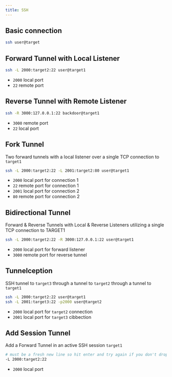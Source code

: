 ```yaml
---
title: SSH
---
```


## Basic connection
```bash
ssh user@target
```

## Forward Tunnel with Local Listener
```bash
ssh -L 2000:target2:22 user@target1
```
- `2000` local port
- `22` remote port

## Reverse Tunnel with Remote Listener
```bash
ssh -R 3000:127.0.0.1:22 backdoor@target1
```
- `3000` remote port
- `22` local port

## Fork Tunnel
Two forward tunnels with a local listener over a single TCP connection to `target1`
```bash
ssh -L 2000:target2:22 -L 2001:target2:80 user@target1
```
- `2000` local port for connection 1
- `22` remote port for connection 1
- `2001` local port for connection 2
- `80` remote port for connection 2

## Bidirectional Tunnel
Forward & Reverse Tunnels with Local & Reverse Listeners utilizing a single TCP connection to TARGET1
```bash
ssh -L 2000:target2:22 -R 3000:127.0.0.1:22 user@target1
```
- `2000` local port for forward listener
- `3000` remote port for reverse tunnel

## Tunnelception
SSH tunnel to `target3` through a tunnel to `target2` through a tunnel to `target1`
```bash
ssh -L 2000:target2:22 user@target1
ssh -L 2001:target3:22 -p2000 user@target2
```
- `2000` local port for `target2` connection
- `2001` local port for `target3` cibbection

## Add Session Tunnel
Add a Forward Tunnel in an active SSH session `target1`
```bash
# must be a fresh new line so hit enter and try again if you don't drop into menu
-L 2000:target2:22
```
- `2000` local port
